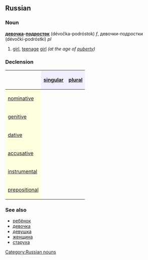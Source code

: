==Russian==
[[Category:Russian nouns]]
===Noun===
'''[[девочка]]-[[подросток]]''' (dévočka-podróstok) ''f'', девочки-подростки (dévočki-podróstki) ''pl''

#[[girl]], [[teenage]] [[girl]] ''(at the age of [[puberty]])''

===Declension===
{| border="1" cellpadding="4" cellspacing="0"
!
! style="background-color: #EFEFFF" align="center"|[[singular]]
! style="background-color: #EFEFFF" align="center"|[[plural]]
|-
! style="background-color: #FFFFE0" align="left"|[[nominative case|nominative]]
| align="center"|{{Unicode|де́вочка-подро́сток}}
| align="center"|{{Unicode|де́вочки-подро́стки}}
|-
! style="background-color: #FFFFE0" align="left"|[[genitive case|genitive]]
| align="center"|{{Unicode|де́вочки-подро́стка}}
| align="center"|{{Unicode|де́вочек-подро́стков}}
|-
! style="background-color: #FFFFE0" align="left"|[[dative case|dative]]
| align="center"|{{Unicode|де́вочке-подро́стку}}
| align="center"|{{Unicode|де́вочкам-подро́сткам}}
|-
! style="background-color: #FFFFE0" align="left"|[[accusative case|accusative]]
| align="center"|{{Unicode|де́вочку-подро́стка}}
| align="center"|{{Unicode|де́вочек-подро́стков}}
|-
! style="background-color: #FFFFE0" align="left"|[[instrumental case|instrumental]]
| align="center"|{{Unicode|де́вочкой-подро́стком}}
| align="center"|{{Unicode|де́вочками-подро́стками}}
|-
! style="background-color: #FFFFE0" align="left"|[[prepositional case|prepositional]]
| align="center"|{{Unicode|о де́вочке-подро́стке}}
| align="center"|{{Unicode|о де́вочках-подро́стках}}
|}

===See also===
*[[ребёнок]]
*[[девочка]]
*[[девушка]]
*[[женщина]]
*[[старуха]]